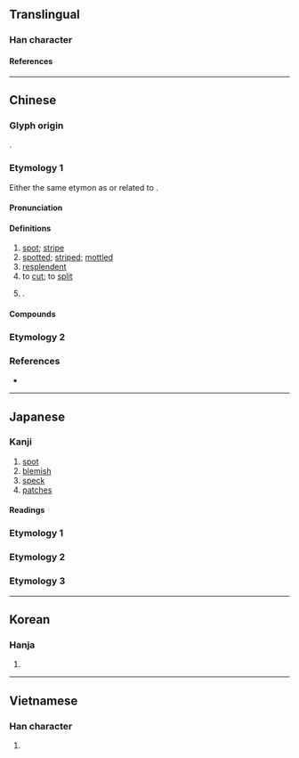 {{character info}}
==Translingual==

===Han character===
{{Han char|rn=67|rad=文|as=08|sn=12|four=11114|canj=MGYKG|ids=⿴玨文}}

====References====
{{Han ref|kx=0477.110|dkj=13470|dj=0835.110|hdz=21123.040|uh=6591}}

----

==Chinese==
{{zh-forms|alt=辬,班,䃑}}

===Glyph origin===
{{Han etym}}
{{Han compound|玨|文|t1=jade|t2=stripe|ls=ic}}.

===Etymology 1===
Either the same etymon as {{och-l|班}} or related to {{och-l|駁}}.

====Pronunciation====
{{zh-pron
|m=bān
|m-s=ban1
|c=baan1
|h=pfs=pân
|md=
|mn=pan
|mn-t=bang1/boin1
|mn-t_note=bang1 - literary; boin1 - vernacular
|w=1pe
|x=ban1
|mc=y
|oc=y
|cat=n,a,v,pn
}}

====Definitions====
{{zh-hanzi}}

# [[spot]]; [[stripe]]
# [[spotted]]; [[striped]]; [[mottled]]
# [[resplendent]]
# to [[cut]]; to [[split]]
# {{surname|zh|nodot=1}}.

====Compounds====
{{zh-der|斑鳩|斑馬|光斑|壽斑|一斑|可見一斑|剝落斑殘|三斑家蚊|母斑|斑蚊|斑騅|斑斑|斑痕|略見一斑|晒斑|斑蝶|斑馬線|石斑魚|斑斑點點|斕斑|斑點|斑剝|斑竹|斑駁陸離|斑驢|斑飛虱|斑光銅礦|斑狀齒|斑鳩跌彈|斑紋|斑斕|斑衣|斑禿|斑白|白斑|斑銅礦|斑鬢|璘斑|斑衣戲彩|斑疹傷寒|斑頸鳩|斑哥|斑疹|斑節蝦|斑岩|汗斑|牙菌斑|斑魚|斑駁|斑青鱗魚|斑蝥|窺豹一斑|羊斑|陸離斑駁|紫斑病|窺見一斑|葉斑病|虎體元斑|黃斑|蒙古斑|黑斑|耀斑|雀斑|黑斑蚊|花斑癬|蘚斑|譜斑|血跡斑斑|斑竹壋|緻密斑|斑芝:pan-chi;Min Nan|斒斑}}

===Etymology 2===
{{zh-see|癍|ss}}

===References===
* {{R:yue:Hanzi}}

----

==Japanese==

===Kanji===
{{ja-kanji|grade=|rs=文08}}

# [[spot]]
# [[blemish]]
# [[speck]]
# [[patches]]

====Readings====
{{ja-readings
|goon=へん
|kanon=はん
|kun=ふ-, ぶち-, まだら-
}}

===Etymology 1===
{{ja-kanjitab|まだら|yomi=k}}
{{ja-see|まだら}}

===Etymology 2===
{{ja-kanjitab|むら|yomi=k}}
{{ja-see|むら}}

===Etymology 3===
{{ja-kanjitab|ふ|yomi=k}}
{{ja-see|ふ}}

----

==Korean==

===Hanja===
{{ko-hanja|hangeul=반|eumhun=|rv=ban|mr=pan|y=pan}}

# {{rfdef|ko|sort=文08}}

----

==Vietnamese==

===Han character===
{{vi-readings|reading=ban|rs=文08}}

# {{rfdef|vi|sort=文08}}